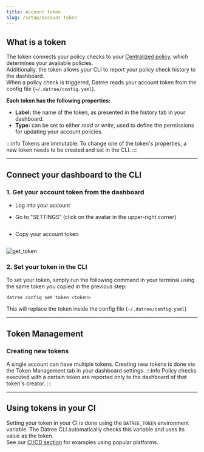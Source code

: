 ```yaml
---
title: Account token
slug: /setup/account-token
---
```


## What is a token

The token connects your policy checks to your [Centralized policy](/setup/centralized-policy), which determines your available policies.  
Additionally, the token allows your CLI to report your policy check history to the dashboard.  
When a policy check is triggered, Datree reads your account token from the config file (`~/.datree/config.yaml`).

**Each token has the following properties:**

- **Label:** the name of the token, as presented in the history tab in your dashboard.
- **Type:** can be set to either *read* or *write*, used to define the permissions for updating your account policies.

:::info
Tokens are immutable. To change one of the token's properties, a new token needs to be created and set in the CLI.
:::

---
## Connect your dashboard to the CLI

### 1. Get your account token from the dashboard

- Log into your account

- Go to "SETTINGS" (click on the avatar in the upper-right corner)
<img src='/img/setup/account-token/1.png' alt=''/>

- Copy your account token

<img src='/img/setup/account-token/2.png' alt=''/>

![get_token](/img/setup/account-token/2.png)

### 2. Set your token in the CLI

To set your token, simply run the following command in your terminal using the same token you copied in the previous step:

```terminal
datree config set token <token>
```

This will replace the token inside the config file (`~/.datree/config.yaml`)

---
## Token Management

### Creating new tokens
A single account can have multiple tokens. Creating new tokens is done via the Token Management tab in your dashboard settings.
:::info
Policy checks executed with a certain token are reported only to the dashboard of that token's creator.
:::

---
## Using tokens in your CI
Setting your token in your CI is done using the `DATREE_TOKEN` environment variable. The Datree CLI automatically checks this variable and uses its value as the token.  
See our [CI/CD section](/cicd-examples) for examples using popular platforms.